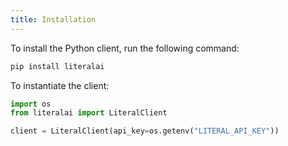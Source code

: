```yaml
---
title: Installation
---
```


To install the Python client, run the following command:

```bash
pip install literalai
```

To instantiate the client:

```python
import os
from literalai import LiteralClient

client = LiteralClient(api_key=os.getenv("LITERAL_API_KEY")) 
```
